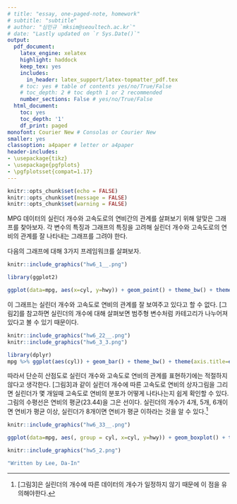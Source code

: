 ```yaml
---
# title: "essay, one-paged-note, homework"
# subtitle: "subtitle"
# author: "심민규 `mksim@seoultech.ac.kr`"
# date: "Lastly updated on `r Sys.Date()`"
output:
  pdf_document:
    latex_engine: xelatex
    highlight: haddock
    keep_tex: yes
    includes:
      in_header: latex_support/latex-topmatter_pdf.tex
    # toc: yes # table of contents yes/no/True/False
    # toc_depth: 2 # toc depth 1 or 2 recommended
    number_sections: False # yes/no/True/False
  html_document:
    toc: yes
    toc_depth: '1'
    df_print: paged
monofont: Courier New # Consolas or Courier New
smaller: yes
classoption: a4paper # letter or a4paper
header-includes:
- \usepackage{tikz}
- \usepackage{pgfplots}
- \pgfplotsset{compat=1.17}
---
```


```r
knitr::opts_chunk$set(echo = FALSE)
knitr::opts_chunk$set(message = FALSE)
knitr::opts_chunk$set(warning = FALSE)
```

<!-- \begin{center} -->
<!-- \vspace{100pt} -->
<!-- \includegraphics[height=0.3in]{latex_support/logo_ds.png}  -->
<!-- \end{center} -->

\begin{center}
\begin{Large}
좋은 그래프를 위하여\\ 
\end{Large}
\begin{large}
실린더 개수에 따른 고속도로 연비의 분포를 그래프로 그려보자
\end{large}
\end{center}




MPG 데이터의 실린더 개수와 고속도로의 연비간의 관계를 살펴보기 위해 알맞은 그래프를 찾아보자. 각 변수의
특징과 그래프의 특징을 고려해 실린더 개수와 고속도로의 연비의 관계를 잘 나타내는 그래프를 그려야 한다.  
  
  
다음의 그래프에 대해 3가지 프레임워크를 살펴보자.  
```r
knitr::include_graphics("hw6_1__.png")
```

```r
library(ggplot2)

ggplot(data=mpg, aes(x=cyl, y=hwy)) + geom_point() + theme_bw() + theme(axis.title=element_text(size=13,face='bold'))

```

    

이 그래프는 실린더 개수와 고속도로 연비의 관계를 잘 보여주고 있다고 할 수 없다. [그림2]를 참고하면 실린더의 개수에 대해 살펴보면 범주형 변수처럼 카테고리가 나누어져 있다고 볼 수 있기 때문이다. 
```r
knitr::include_graphics("hw6_22__.png")
knitr::include_graphics("hw6_3_3.png")
```
```r
library(dplyr)
mpg %>% ggplot(aes(cyl)) + geom_bar() + theme_bw() + theme(axis.title=element_text(size=13,face='bold'))

```

따라서 단순히 산점도로 실린더 개수와 고속도로 연비의 관계를 표현하기에는 적절하지 않다고 생각한다. [그림3]과 같이 실린더 개수에 따른 고속도로 연비의 상자그림을 그리면 실린더가 몇 개일때 고속도로 연비의 분포가 어떻게 나타나는지 쉽게 확인할 수 있다. 그림의 수평선은 연비의 평균(23.44)을 그은 선이다. 실린더의 개수가 4개, 5개, 6개이면 연비가 평균 이상, 실린더가 8개이면 연비가 평균 이하라는 것을 알 수 있다.^[[그림3]은 실린더의 개수에 따른 데이터의 개수가 일정하지 않기 때문에 이 점을 유의해야한다.]
```r
knitr::include_graphics("hw6_33__.png")
```
```r
ggplot(data=mpg, aes(, group = cyl, x=cyl, y=hwy)) + geom_boxplot() + theme_bw() + theme(axis.title=element_text(size=13,face='bold'))

```




```r
knitr::include_graphics("hw5_2.png")
```



\newpage

```r
"Written by Lee, Da-In"
```


